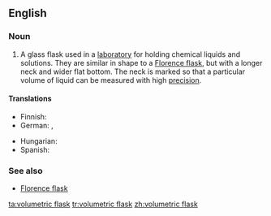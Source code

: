 ==English==
{{wikipedia}}
===Noun===
{{en-noun|head=[[volumetric]] [[flask]]}}

# {{context|chemistry|lang=en}} A glass flask used in a [[laboratory]] for holding chemical liquids and solutions. They are similar in shape to a [[Florence flask]], but with a longer neck and wider flat bottom. The neck is marked so that a particular volume of liquid can be measured with high [[precision]].

====Translations====
{{trans-top|laboratory flask}}
* Finnish: {{t-|fi|mittapullo}}
* German: {{t-|de|Messkolben|m}}, {{t-|de|Maßkolben|m}}
{{trans-mid}}
* Hungarian: {{t-|hu|mérőlombik}}
* Spanish: {{t-|es|matraz aforado|m}}
{{trans-bottom}}

===See also===
*[[Florence flask]]

[[ta:volumetric flask]]
[[tr:volumetric flask]]
[[zh:volumetric flask]]